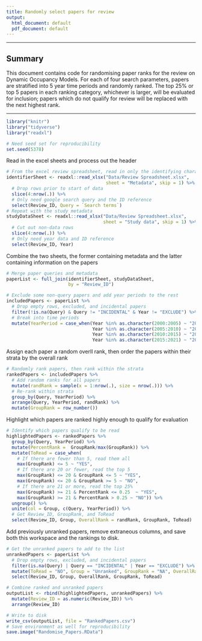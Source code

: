 ```yaml
---
title: Randomly select papers for review
output:
  html_document: default
  pdf_document: default
---
```


------------------------------------------------------------------------

## Summary

This document contains code for randomising paper ranks for the review on Dynamic Occupancy Models. For each of four search parameters, papers are stratified into 5 year time periods and randomly ranked. The top 25% or top 5 papers in each ranking category, whichever is larger, will be evaluated for inclusion; papers which do not qualify for review will be replaced with the next highest rank.

------------------------------------------------------------------------

```r
library("knitr")
library("tidyverse") 
library("readxl")

# Need seed set for reproducibility
set.seed(5378)
```

Read in the excel sheets and process out the header

```r
# From the excel review spreadsheet, read in only the identifying characteristics 
identifierSheet <- readxl::read_xlsx("Data/Review Spreadsheet.xlsx", 
                                     sheet = "Metadata", skip = 1) %>%
  # Drop rows prior to start of data
  slice(4:nrow(.)) %>%
  # Only need google search query and the ID reference
  select(Review_ID, Query = `Search terms`) 
# Repeat with the study metadata
studyDataSheet <- readxl::read_xlsx("Data/Review Spreadsheet.xlsx", 
                                    sheet = "Study data", skip = 1) %>%
  # Cut out non-data rows
  slice(4:nrow(.)) %>%
  # Only need year data and ID reference
  select(Review_ID, Year) 
```

Combine the two sheets, the former containing metadata and the latter containing information on the papers

```r
# Merge paper queries and metadata
paperList <- full_join(identifierSheet, studyDataSheet, 
                       by = "Review_ID")

# Exclude some non-query papers and add year periods to the rest
includedPapers <- paperList %>%
  # Drop empty rows, excluded, and incidental papers
  filter(!is.na(Query) & Query != "INCIDENTAL" & Year != "EXCLUDE") %>%
  # Break into time periods 
  mutate(YearPeriod = case_when(Year %in% as.character(2000:2005) ~ "2000:2005",
                                Year %in% as.character(2005:2010) ~ "2005:2010",
                                Year %in% as.character(2010:2015) ~ "2010:2015",
                                Year %in% as.character(2015:2021) ~ "2015:2021"))
```

Assign each paper a random overll rank, then order the papers within their strata by the overall rank

```r
# Randomly rank papers, then rank within the strata
rankedPapers <- includedPapers %>%
  # Add random ranks for all papers
  mutate(randRank = sample(x = 1:nrow(.), size = nrow(.))) %>%
  # Re-rank within strata
  group_by(Query, YearPeriod) %>%
  arrange(Query, YearPeriod, randRank) %>%
  mutate(GroupRank = row_number()) 
```

Highlight which papers are ranked highly enough to qualify for evaluation

```r
# Identify which papers qualify to be read
highlightedPapers <- rankedPapers %>%
  group_by(Query, YearPeriod) %>%
  mutate(PercentRank =  GroupRank/max(GroupRank)) %>%
  mutate(ToRead = case_when(
    # If there are fewer than 5, read them all
    max(GroupRank) <= 5 ~ "YES",
    # If there are 20 or fewer, read the top 5
    max(GroupRank) <= 20 & GroupRank <= 5 ~ "YES",
    max(GroupRank) <= 20 & GroupRank >= 5 ~ "NO",
    # If there are 21 or more, read the top 25%
    max(GroupRank) >= 21 & PercentRank <= 0.25  ~ "YES",
    max(GroupRank) >= 21 & PercentRank > 0.25 ~ "NO")) %>%
  ungroup() %>%
  unite(col = Group, c(Query, YearPeriod)) %>%
  # Get Review_ID, GroupRank, and ToRead
  select(Review_ID, Group, OverallRank = randRank, GroupRank, ToRead)
```

Add previously unranked papers, remove extraneous columns, and save both this workspace and the rankings to disk.

```r
# Get the unranked papers to add to the list
unrankedPapers <- paperList %>% 
  # Drop empty rows, excluded, and incidental papers
  filter(is.na(Query) | Query == "INCIDENTAL" | Year == "EXCLUDE") %>%
  mutate(ToRead = "NO", Group = "Unranked", GroupRank = "NA", OverallRank = "NA") %>%
  select(Review_ID, Group, OverallRank, GroupRank, ToRead)

# Combine ranked and unranked papers
outputList <- rbind(highlightedPapers, unrankedPapers) %>%
  mutate(Review_ID = as.numeric(Review_ID)) %>%
  arrange(Review_ID)

# Write to disk
write_csv(outputList, file = "RankedPapers.csv")
# Save environment as well for reproducibility
save.image("Randomise_Papers.RData")
```
